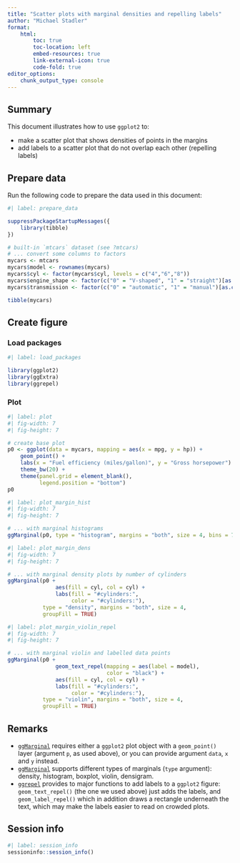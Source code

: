 ```yaml
---
title: "Scatter plots with marginal densities and repelling labels"
author: "Michael Stadler"
format:
    html:
        toc: true
        toc-location: left
        embed-resources: true
        link-external-icon: true
        code-fold: true
editor_options: 
    chunk_output_type: console
---
```


## Summary

This document illustrates how to use `ggplot2` to:

- make a scatter plot that shows densities of points in the margins
- add labels to a scatter plot that do not overlap each other (repelling labels)


## Prepare data

Run the following code to prepare the data used in this document:

```r
#| label: prepare_data

suppressPackageStartupMessages({
    library(tibble)
})

# built-in `mtcars` dataset (see ?mtcars)
# ... convert some columns to factors
mycars <- mtcars
mycars$model <- rownames(mycars)
mycars$cyl <- factor(mycars$cyl, levels = c("4","6","8"))
mycars$engine_shape <- factor(c("0" = "V-shaped", "1" = "straight")[as.character(mycars$vs)])
mycars$transmission <- factor(c("0" = "automatic", "1" = "manual")[as.character(mycars$am)])

tibble(mycars)
```


## Create figure

### Load packages
```r
#| label: load_packages

library(ggplot2)
library(ggExtra)
library(ggrepel)
```


### Plot
```r
#| label: plot
#| fig-width: 7
#| fig-height: 7

# create base plot
p0 <- ggplot(data = mycars, mapping = aes(x = mpg, y = hp)) +
    geom_point() +
    labs(x = "Fuel efficiency (miles/gallon)", y = "Gross horsepower") +
    theme_bw(20) +
    theme(panel.grid = element_blank(),
          legend.position = "bottom")
p0
```

```r
#| label: plot_margin_hist
#| fig-width: 7
#| fig-height: 7

# ... with marginal histograms
ggMarginal(p0, type = "histogram", margins = "both", size = 4, bins = 7)
```

```r
#| label: plot_margin_dens
#| fig-width: 7
#| fig-height: 7

# ... with marginal density plots by number of cylinders
ggMarginal(p0 +
               aes(fill = cyl, col = cyl) +
               labs(fill = "#cylinders:",
                    color = "#cylinders:"),
           type = "density", margins = "both", size = 4,
           groupFill = TRUE)
```

```r
#| label: plot_margin_violin_repel
#| fig-width: 7
#| fig-height: 7

# ... with marginal violin and labelled data points
ggMarginal(p0 +
               geom_text_repel(mapping = aes(label = model),
                               color = "black") +
               aes(fill = cyl, col = cyl) +
               labs(fill = "#cylinders:",
                    color = "#cylinders:"),
           type = "violin", margins = "both", size = 4,
           groupFill = TRUE)
```


## Remarks

- [`ggMarginal`](https://cran.r-project.org/web/packages/ggExtra/vignettes/ggExtra.html)
  requires either a `ggplot2` plot object with a `geom_point()` layer (argument
  `p`, as used above), or you can provide argument `data`, `x` and `y` instead.
- [`ggMarginal`](https://cran.r-project.org/web/packages/ggExtra/vignettes/ggExtra.html)
  supports different types of marginals (`type` argument): density, histogram,
  boxplot, violin, densigram.
- [`ggrepel`](https://cran.r-project.org/web/packages/ggrepel/vignettes/ggrepel.html)
  provides to major functions to add labels to a `ggplot2` figure: `geom_text_repel()`
  (the one we used above) just adds the labels, and `geom_label_repel()` which in
  addition draws a rectangle underneath the text, which may make the labels easier
  to read on crowded plots.
  
## Session info

```r
#| label: session_info
sessioninfo::session_info()
```
